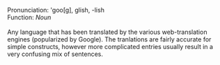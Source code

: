 {{RfdProto}}
Pronunciation: 'goo[g], glish, -lish <br>
Function: ''Noun''<br>
<br>
Any language that has been translated by the various web-translation engines (popularized by Google).  The tranlations are fairly accurate for simple constructs, however more complicated entries usually result in a very confusing mix of sentences.